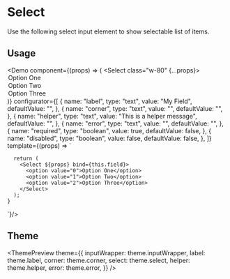 

<Meta
  title="Select"
  description="Use the following select input element to show selectable list of items."
/>

# Select

Use the following select input element to show selectable list of items.

## Usage

<Demo
  component={(props) => (
    <Select class="w-80" {...props}>
      <option value="0">Option One</option>
      <option value="1">Option Two</option>
      <option value="2">Option Three</option>
    </Select>
  )}
  configurator={[
    {
      name: "label",
      type: "text",
      value: "My Field",
      defaultValue: "",
    },
    {
      name: "corner",
      type: "text",
      value: "",
      defaultValue: "",
    },
    {
      name: "helper",
      type: "text",
      value: "This is a helper message",
      defaultValue: "",
    },
    {
      name: "error",
      type: "text",
      value: "",
      defaultValue: "",
    },
    {
      name: "required",
      type: "boolean",
      value: true,
      defaultValue: false,
    },
    {
      name: "disabled",
      type: "boolean",
      value: false,
      defaultValue: false,
    },
  ]}
  template={(props) => `

      return (
        <Select ${props} bind={this.field}>
          <option value="0">Option One</option>
          <option value="1">Option Two</option>
          <option value="2">Option Three</option>
        </Select>
      );
    }

`}/>

## Theme

<ThemePreview
  theme={{
    inputWrapper: theme.inputWrapper,
    label: theme.label,
    corner: theme.corner,
    select: theme.select,
    helper: theme.helper,
    error: theme.error,
  }}
/>
